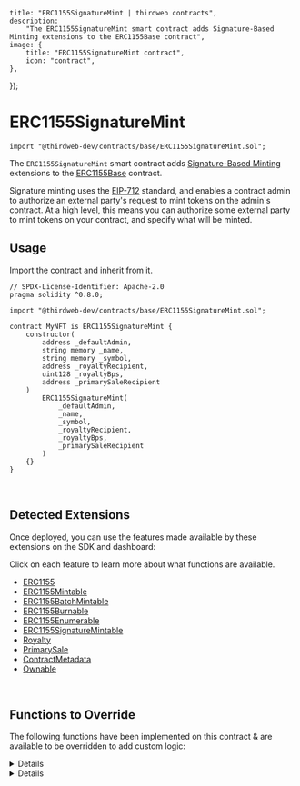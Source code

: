 
	title: "ERC1155SignatureMint | thirdweb contracts",
	description:
		"The ERC1155SignatureMint smart contract adds Signature-Based Minting extensions to the ERC1155Base contract",
	image: {
		title: "ERC1155SignatureMint contract",
		icon: "contract",
	},
});

# ERC1155SignatureMint

```solidity
import "@thirdweb-dev/contracts/base/ERC1155SignatureMint.sol";
```

The `ERC1155SignatureMint` smart contract adds [Signature-Based Minting](/contracts/build/extensions/erc-1155/ERC1155SignatureMint)
extensions to the [ERC1155Base](/contracts/build/base-contracts/erc-1155/base) contract.

Signature minting uses the [EIP-712](https://eips.ethereum.org/EIPS/eip-712) standard,
and enables a contract admin to authorize an external party's request to mint tokens on the admin's contract.
At a high level, this means you can authorize some external party to mint tokens
on your contract, and specify what will be minted.

<GithubButtonLink href="https://github.com/thirdweb-dev/contracts/blob/main/contracts/base/ERC1155SignatureMint.sol" />

## Usage

Import the contract and inherit from it.

```solidity
// SPDX-License-Identifier: Apache-2.0
pragma solidity ^0.8.0;

import "@thirdweb-dev/contracts/base/ERC1155SignatureMint.sol";

contract MyNFT is ERC1155SignatureMint {
    constructor(
        address _defaultAdmin,
        string memory _name,
        string memory _symbol,
        address _royaltyRecipient,
        uint128 _royaltyBps,
        address _primarySaleRecipient
    )
        ERC1155SignatureMint(
            _defaultAdmin,
            _name,
            _symbol,
            _royaltyRecipient,
            _royaltyBps,
            _primarySaleRecipient
        )
    {}
}
```

<br />

## Detected Extensions

Once deployed, you can use the features made available by these extensions on the SDK and dashboard:

Click on each feature to learn more about what functions are available.

- [ERC1155](/contracts/build/extensions/erc-1155/ERC1155)
- [ERC1155Mintable](/contracts/build/extensions/erc-1155/ERC1155Mintable)
- [ERC1155BatchMintable](/contracts/build/extensions/erc-1155/ERC1155BatchMintable)
- [ERC1155Burnable](/contracts/build/extensions/erc-1155/ERC1155Burnable)
- [ERC1155Enumerable](/contracts/build/extensions/erc-1155/ERC1155Enumerable)
- [ERC1155SignatureMintable](/contracts/build/extensions/erc-1155/ERC1155SignatureMint)
- [Royalty](/contracts/build/extensions/general/Royalty)
- [PrimarySale](/contracts/build/extensions/general/PrimarySale)
- [ContractMetadata](/contracts/build/extensions/general/ContractMetadata)
- [Ownable](/contracts/build/extensions/general/Ownable)

<br />

## Functions to Override

The following functions have been implemented on this contract & are available to be overridden to add custom logic:

<Details id="mintWithSignature" summary="mintWithSignature">

```solidity
/**
 *  @notice           Mints tokens according to the provided mint request.
 *
 *  @param _req       The payload / mint request.
 *  @param _signature The signature produced by an account signing the mint request.
 */
function mintWithSignature(MintRequest calldata _req, bytes calldata _signature)
    external
    payable
    virtual
    override
    returns (address signer)
{
    require(_req.quantity > 0, "Minting zero tokens.");

    uint256 tokenIdToMint;
    uint256 nextIdToMint = nextTokenIdToMint();

    if (_req.tokenId == type(uint256).max) {
        tokenIdToMint = nextIdToMint;
        nextTokenIdToMint_ += 1;
    } else {
        require(_req.tokenId < nextIdToMint, "invalid id");
        tokenIdToMint = _req.tokenId;
    }

    // Verify and process payload.
    signer = _processRequest(_req, _signature);

    address receiver = _req.to;

    // Collect price
    _collectPriceOnClaim(_req.primarySaleRecipient, _req.quantity, _req.currency, _req.pricePerToken);

    // Set royalties, if applicable.
    if (_req.royaltyRecipient != address(0)) {
        _setupRoyaltyInfoForToken(tokenIdToMint, _req.royaltyRecipient, _req.royaltyBps);
    }

    // Set URI
    if (_req.tokenId == type(uint256).max) {
        _setTokenURI(tokenIdToMint, _req.uri);
    }

    // Mint tokens.
    _mint(receiver, tokenIdToMint, _req.quantity, "");

    emit TokensMintedWithSignature(signer, receiver, tokenIdToMint, _req);
}
```

</Details>

<Details id="_collectPriceOnClaim" summary="_collectPriceOnClaim">

```solidity
 /// @dev Collects and distributes the primary sale value of NFTs being claimed.
function _collectPriceOnClaim(
    address _primarySaleRecipient,
    uint256 _quantityToClaim,
    address _currency,
    uint256 _pricePerToken
) internal virtual {
    if (_pricePerToken == 0) {
        return;
    }

    uint256 totalPrice = _quantityToClaim * _pricePerToken;

    if (_currency == CurrencyTransferLib.NATIVE_TOKEN) {
        require(msg.value == totalPrice, "Must send total price.");
    }

    address saleRecipient = _primarySaleRecipient == address(0) ? primarySaleRecipient() : _primarySaleRecipient;
    CurrencyTransferLib.transferCurrency(_currency, msg.sender, saleRecipient, totalPrice);
}
```

</Details>
